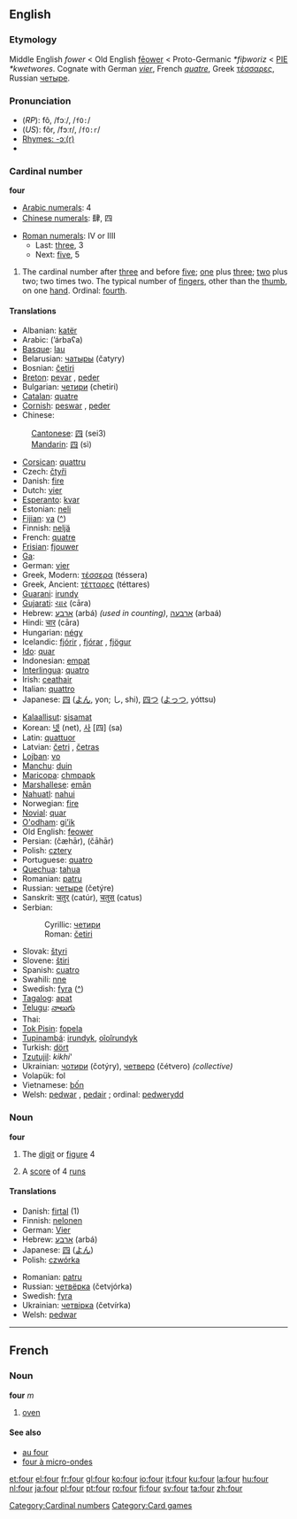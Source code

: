 ==English==

{{rank|feet|lay|along|330|four|wish|gone|times}}

===Etymology===
Middle English ''fower'' < Old English [[feower|fēower]] < Proto-Germanic ''*fiþworiz'' < [[PIE]] ''*kwetwores''. Cognate with German ''[[vier]]'', French ''[[quatre]]'', Greek [[τέσσαρες]], Russian [[четыре]].

===Pronunciation===
*(''RP''): fô, /fɔː/, /<tt>fO:</tt>/
*(''US''): fôr, /fɔːr/, /<tt>fO:r</tt>/
*[[rhymes:English:-ɔː(r)|Rhymes: -ɔː(r)]]
*{{audio|en-us-four.ogg|Audio (US)}}

=== Cardinal number ===
'''four'''
*[[w:Arabic numerals|Arabic numerals]]: 4
*[[w:Chinese numerals|Chinese numerals]]: 肆, 四

*[[w:Roman numerals|Roman numerals]]: IV or IIII
**Last: [[three]], 3
**Next: [[five]], 5

# The cardinal number after [[three]] and before [[five]]; [[one]] plus [[three]]; [[two]] plus two; two times two. The typical number of [[finger]]s, other than the [[thumb]], on one [[hand]]. Ordinal: [[fourth]].

==== Translations ====
{{top}}
*Albanian: [[katër]]
*Arabic: {{ARchar|[[أربعة]]}} (’árbaʕa)
*[[Basque]]: [[lau]]
*Belarusian: [[чатыры]] (čatyry)
*Bosnian: [[četiri]]
*[[Breton]]: [[pevar]] {{m}}, [[peder]] {{f}}
*Bulgarian: [[четири]] (chetiri)
*[[Catalan]]: [[quatre]]
*[[Cornish]]: [[peswar]] {{m}}, [[peder]] {{f}}
*Chinese:
:[[Cantonese]]: [[四]] (sei3)
:[[Mandarin]]: [[四]] (sì)
*[[Corsican]]: [[quattru]]
*Czech: [[čtyři]]
*Danish: [[fire#Danish|fire]]
*Dutch: [[vier]]
*[[Esperanto]]: [[kvar]]
*Estonian: [[neli]]
*[[Fijian]]: [[va#Fijian|va]] ([[:fj:va|^]])
*Finnish: [[neljä]] 
*French: [[quatre]] {{m}}
*[[Frisian]]: [[fjouwer]]
*[[Ga]]: {{Unicode|[[ejwɛ]]}}
*German: [[vier]]
*Greek, Modern: [[τέσσερα]] (téssera)
*Greek, Ancient: [[τέτταρες]] (téttares)
*[[Guarani]]: [[irundy]]
*[[Gujarati]]: [[ચાર]] (cāra)
*Hebrew: [[ארבע]] (arbá) {{f}} ''(used in counting)'', [[ארבעה]] (arbaá) {{m}}
*Hindi: [[चार]] (cāra)
*Hungarian: [[négy]]
*Icelandic: [[fjórir]] {{m}}, [[fjórar]] {{f}}, [[fjögur]] {{n}}
*[[Ido]]: [[quar]]
*Indonesian: [[empat]]
*[[Interlingua]]: [[quatro]]
*Irish: [[ceathair]]
*Italian: [[quattro]] {{m}}
*Japanese: [[四]] ([[よん]], yon; し, shi), [[四つ]] ([[よっつ]], yóttsu)
{{mid}}
*[[Kalaallisut]]: [[sisamat]]
*Korean: [[넷]] (net), [[사]] [四] (sa)
*Latin: [[quattuor]]
*Latvian: [[četri]] {{m}}, [[četras]] {{f}}
*[[Lojban]]: [[vo]]
*[[Manchu]]: [[duin]]
*[[Maricopa]]: [[chmpapk]]
*[[Marshallese]]: [[emān]]
*[[Nahuatl]]: [[nahui]]
*Norwegian: [[fire#Norwegian|fire]]
*[[Novial]]: [[quar]]
*[[O'odham]]: [[giʼik]]
*Old English: [[feower]]
*Persian: {{FAchar|[[چهار|چَهار]]}} (čæhār), (čāhār)
*Polish: [[cztery]]
*Portuguese: [[quatro]]
*[[Quechua]]: [[tahua]]
*Romanian: [[patru]]
*Russian: [[четыре]] (četýre)
*Sanskrit: [[चतुर्]] (catúr), [[चतुस्]] (catus)
*Serbian:
*:Cyrillic: [[четири]]
*:Roman: [[četiri]]
*Slovak: [[štyri]]
*Slovene: [[štiri]]
*Spanish: [[cuatro]]
*Swahili: [[nne]]
*Swedish: [[fyra]] ([[:sv:fyra|^]])
*[[Tagalog]]: [[apat]]
*[[Telugu]]: [[నాలుగు]]
*Thai: {{THchar|[[สี่]]}} {{Unicode|(s̄ī̀)}}
*[[Tok Pisin]]: [[fopela]]
*[[Tupinambá]]: [[irundyk]], [[oîoîrundyk]]
*Turkish: [[dört]]
*[[Tzutujil]]: ''kikhi'''
*Ukrainian: [[чотири]] (čotýry), [[четверо]] (čétvero) ''(collective)''
*Volapük: fol
*Vietnamese: [[bốn]]
*Welsh: [[pedwar]] {{m}}, [[pedair]] {{f}}; ordinal: [[pedwerydd]]
{{bottom}}

=== Noun ===
'''four'''

# The [[digit]] or [[figure]] 4
# {{Cricket}} A [[score]] of 4 [[run]]s

==== Translations ====
{{top}}
*Danish: [[firtal]] {{n}} (1)
*Finnish: [[nelonen]]
*German: [[Vier]] {{f}}
*Hebrew: [[ארבע]] (arbá) {{f}}
*Japanese: [[四]] ([[よん]])
*Polish: [[czwórka]] {{f}}
{{mid}}
*Romanian: [[patru]] {{m}}
*Russian: [[четвёрка]] (četvjórka) {{f}}
*Swedish: [[fyra]]
*Ukrainian: [[четвірка]] (četvírka) {{f}}
*Welsh: [[pedwar]] {{m}}
{{bottom}}


----

==French==
===Noun===
'''four''' ''m''

#[[oven]]

====See also====
*[[au four]]
*[[four à micro-ondes]]

[[Category:Cardinal numbers]]
[[Category:Card games]]

[[et:four]]
[[el:four]]
[[fr:four]]
[[gl:four]]
[[ko:four]]
[[io:four]]
[[it:four]]
[[ku:four]]
[[la:four]]
[[hu:four]]
[[nl:four]]
[[ja:four]]
[[pl:four]]
[[pt:four]]
[[ro:four]]
[[fi:four]]
[[sv:four]]
[[ta:four]]
[[zh:four]]